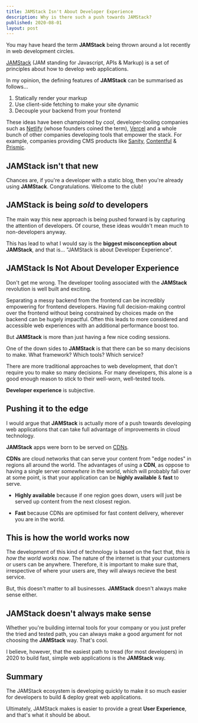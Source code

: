 ```yaml
---
title: JAMStack Isn't About Developer Experience
description: Why is there such a push towards JAMStack?
published: 2020-08-01
layout: post
---
```


You may have heard the term **JAMStack** being thrown around a lot recently in web development circles.

[JAMStack](https://jamstack.org) (JAM standing for Javascript, APIs &amp; Markup) is a set of principles about how to develop web applications.

In my opinion, the defining features of **JAMStack** can be summarised as follows...

1. Statically render your markup
2. Use client-side fetching to make your site dynamic
3. Decouple your backend from your frontend

These ideas have been championed by _cool_, developer-tooling companies such as [Netlify](https://netlify.com) (whose founders coined the term), [Vercel](https://vercel.com) and a whole bunch of other companies developing tools that empower the stack. For example, companies providing CMS products like [Sanity](https://sanity.io), [Contentful](https://contentful.com) &amp; [Prismic](https://prismic.io).

## JAMStack isn't that new

Chances are, if you're a developer with a static blog, then you're already using **JAMStack**. Congratulations. Welcome to the club!

## JAMStack is being _sold_ to developers

The main way this new approach is being pushed forward is by capturing the attention of developers. Of course, these ideas wouldn't mean much to non-developers anyway.

This has lead to what I would say is the **biggest misconception about JAMStack**, and that is... "JAMStack is about Developer Experience".

## JAMStack Is Not About Developer Experience

Don't get me wrong. The developer tooling associated with the **JAMStack** revolution is well built and exciting.

Separating a messy backend from the frontend can be incredibly empowering for frontend developers. Having full decision-making control over the frontend without being constrained by choices made on the backend can be hugely impactful. Often this leads to more considered and accessible web experiences with an additional performance boost too.

But **JAMStack** is more than just having a few nice coding sessions.

One of the down sides to **JAMStack** is that there can be so many decisions to make. What framework? Which tools? Which service?

There are more traditional approaches to web development, that don't require you to make so many decisions. For many developers, this alone is a good enough reason to stick to their well-worn, well-tested tools.

**Developer experience** is subjective.

## Pushing it to the edge

I would argue that **JAMStack** is actually more of a push towards developing web applications that can take full advantage of improvements in cloud technology.

**JAMStack** apps were born to be served on [CDNs](https://en.wikipedia.org/wiki/Content_delivery_network).

**CDNs** are cloud networks that can serve your content from "edge nodes" in regions all around the world. The advantages of using a **CDN**, as oppose to having a single server _somewhere_ in the world, which will probably fall over at some point, is that your application can be **highly available** &amp; **fast** to serve.

- **Highly available** because if one region goes down, users will just be served up content from the next closest region.

- **Fast** because CDNs are optimised for fast content delivery, wherever you are in the world.

## This is how the world works now

The development of this kind of technology is based on the fact that, _this is how the world works now_. The nature of the internet is that your customers or users can be anywhere. Therefore, it is important to make sure that, irrespective of where your users are, they will always recieve the best service.

But, this doesn't matter to all businesses. **JAMStack** doesn't always make sense either.

## JAMStack doesn't always make sense

Whether you're building internal tools for your company or you just prefer the tried and tested path, you can always make a good argument for not choosing the **JAMStack** way. That's cool.

I believe, however, that the easiest path to tread (for most developers) in 2020 to
build fast, simple web applications is the **JAMStack** way.

## Summary

The JAMStack ecosystem is developing quickly to make it so much easier for developers to build &amp; deploy great web applications.

Ultimately, JAMStack makes is easier to provide a great **User Experience**, and that's what it should be about.
